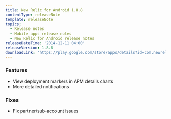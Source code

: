 ```yaml
---
title: New Relic for Android 1.8.8
contentType: releaseNote
template: releaseNote
topics:
  - Release notes
  - Mobile apps release notes
  - New Relic for Android release notes
releaseDateTime: '2014-12-11 04:00'
releaseVersion: 1.8.8
downloadLink: 'https://play.google.com/store/apps/details?id=com.newrelic.rpm&hl=en'
---
```


### Features

* View deployment markers in APM details charts
* More detailed notifications

### Fixes

* Fix partner/sub-account issues
